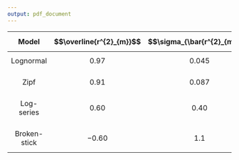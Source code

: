 ```yaml
---
output: pdf_document
---
```



| $$\mathbf{Model}$$     | $$\overline{r^{2}_{m}}$$ | $$\sigma_{\bar{r^{2}_{m}}}$$ | 
|:----------------------:|------------------------:|------------------------:|
|$$\mathrm{Lognormal}$$   |  $$0.97$$   |     $$0.045$$           |
|   |            |            |
|   $$\mathrm{Zipf}$$   |        $$0.91$$      |   $$0.087$$            |
|   |            |            |
|$$\mathrm{Log\mbox{-}series}$$   | $$0.60$$    |      $$0.40$$            |
|   |            |            |
|   $$\mathrm{Broken\mbox{-}stick}$$   |    $$-0.60$$    |     $$1.1$$           |

